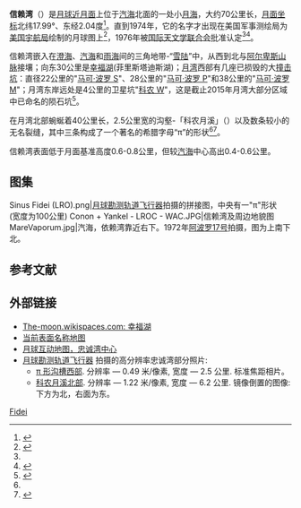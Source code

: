{{Infobox Lunar mare
|name=依赖湾
|image=[[Image:Sinus-fidei-clem1.jpg|240px]]
|caption=信赖湾，[[克莱门汀号|克莱门汀号]]拍摄
|latitude=18.0
|N_or_S=N
|longitude=2.0
|E_or_W=E
|diameter=70 公里
|eponym=依赖湾/信仰湾
}}
{{Location map
| {{Moon}}
| width      = 248
| float      = right
| border     = none
| caption    = 依赖湾所处[[月球正面|月球正面]]的位置
| alt        = 依赖湾的位置
| AlternativeMap =Moon_nearside_LRO_color_mosaic_(bright).png
| mark       = Flashspot.gif
| marksize   = 11
| lat_deg    = 27.2
| lat_dir    = N
| lon_deg    = 8.5
| lon_dir    = E
}}
'''信赖湾'''（{{lang-la|Sinus Fidei}}）是[[月球|月球]][[月球正面|近月面]]上位于[[汽海|汽海]]北面的一处小[[月海|月海]]，大约70公里长，[[月面坐标|月面坐标]]北纬17.99°、东经2.04度<ref name=gazetteer>{{cite web
 |url         = http://planetarynames.wr.usgs.gov/Feature/5563
 |title       = Sinus Fidei
 |work        = Gazetteer of Planetary Nomenclature
 |publisher   = International Astronomical Union (IAU) Working Group for Planetary System Nomenclature (WGPSN)
 |date        = 2010-18-10
 |accessdate  = 2015-06-11
 |archiveurl  = https://www.webcitation.org/68sQbpCs2?url=http://planetarynames.wr.usgs.gov/Feature/5563
 |archivedate = 2012-07-03
 |deadurl     = no
}}</ref>。直到1974年，它的名字才出现在美国军事测绘局为[[美国宇航局|美国宇航局]]绘制的月球图上<ref name=LTO_1974>{{cite book
 |section      = Sheet LTO-41C4: Yangel'
 |title        = NASA Lunar Topographic Orthophotomap (based on Apollo 15 and 17 photos). Scale 1:250,000
 |edition      = ed. 2
 |publisher    = Prepared and published by the Defence Mapping Agency Topographic Center, Washington, D.C.
 |date         = October 1974
 |url          = http://www.lpi.usra.edu/resources/mapcatalog/LTO
 |access-date  = 2016-02-27
 |archive-date = 2016-03-06
 |archive-url  = https://web.archive.org/web/20160306063828/http://www.lpi.usra.edu/resources/mapcatalog/LTO/
 |dead-url     = no
}}</ref>，1976年被[[国际天文学联合会|国际天文学联合会]]批准认定<ref name=gazetteer/><ref name=Transactions_16B_1977>{{cite book
 |title=Transactions of the IAU: volume XVIB (Proceedings of the 16th General Assembly of the IAU) 
 |author=E. Müller & A. Jappel 
 |publisher=D. Reidel Publishing Company 
 |year=1977 
 |isbn=90-277-0836-3 
 |url=http://the-moon.wikispaces.com/IAU+Transactions+XVIB 
 |pages=341 
 |deadurl=yes 
 |archiveurl=https://web.archive.org/web/20160830075927/http://the-moon.wikispaces.com/IAU%20Transactions%20XVIB 
 |archivedate=2016-08-30 
}}</ref>。

信赖湾嵌入在[[澄海_(月球)|澄海]]、[[汽海|汽海]]和[[雨海|雨海]]间的三角地带-“[[雪陆|雪陆]]”中，从西到北与[[阿尔卑斯山脉_(月球)|阿尔卑斯山脉]]接壤；向东30公里是[[幸福湖|幸福湖]](菲里斯塔迪斯湖)；[[月湾|月湾]]西部有几座已损毁的大[[撞击坑|撞击坑]]：直径22公里的"[[马可·波罗陨石坑|马可·波罗 S]]"、28公里的"[[马可·波罗陨石坑|马可·波罗 P]]"和38公里的"[[马可·波罗陨石坑|马可·波罗 M]]"；月湾东岸远处是4公里的卫星坑"[[科农陨石坑|科农 W]]"，这是截止2015年月湾大部分区域中已命名的陨石坑<ref name=IAU_map>{{cite web
 |url=http://planetarynames.wr.usgs.gov/images/Lunar/lac_41_wac.pdf 
 |title=LAC 41(1:1 Million-Scale Maps of the Moon) 
 |publisher=International Astronomical Union (IAU) Working Group for Planetary System Nomenclature (WGPSN) 
 |accessdate=2015-06-11 
 |archiveurl=https://web.archive.org/web/20141023155849/http://planetarynames.wr.usgs.gov/images/Lunar/lac_41_wac.pdf 
 |archivedate=2014-10-23 
 |deadurl=no 
}}</ref>。

在月湾北部蜿蜒着40公里长，2.5公里宽的沟壑-「科农月溪」（{{lang|la|Rima Conon}}）以及数条较小的无名裂缝，其中三条构成了一个著名的希腊字母“π”的形状<ref name=IAU_map/><ref name=TMW>{{cite web
 |url=http://the-moon.wikispaces.com/Sinus+Fidei 
 |title=Sinus Fidei 
 |publisher=The-Moon Wiki 
 |date=2012-09-23 
 |accessdate=2015-06-11 
 |archiveurl=https://archive.is/20130209174515/http://the-moon.wikispaces.com/Sinus+Fidei 
 |archivedate=2013-02-09 
 |deadurl=no 
}}</ref>。

信赖湾表面低于月面基准高度0.6-0.8公里，但较[[汽海|汽海]]中心高出0.4-0.6公里。

==图集==
<gallery mode="packed" heights=170px>
Sinus Fidei (LRO).png|[[月球勘测轨道飞行器|月球勘测轨道飞行器]]拍摄的拼接图，中央有一"π"形状<br/>(宽度为100公里)
Conon + Yankel - LROC - WAC.JPG|信赖湾及周边地貌图
MareVaporum.jpg|汽海，依赖湾靠近右下。1972年[[阿波罗17号|阿波罗17号]]拍摄，图为上南下北。
</gallery>

==参考文献==
{{reflist}}

==外部链接==
* [http://the-moon.wikispaces.com/Lacus+Felicitatis The-moon.wikispaces.com: 幸福湖] {{Wayback|url=http://the-moon.wikispaces.com/Lacus+Felicitatis |date=20180530155134 }}
* [http://planetarynames.wr.usgs.gov/images/Lunar/lac_41_wac.pdf 当前表面名称地图] {{Wayback|url=http://planetarynames.wr.usgs.gov/images/Lunar/lac_41_wac.pdf |date=20141023155849 }}
* [http://wms.lroc.asu.edu/lroc?projection=ORTHO&c_lon=2.0&c_lat=18.0&resolution=172.3362838654654&layers=WAC_NEARSIDE_NOSLEW 月球互动地图，忠诚湾中心] {{Wayback|url=http://wms.lroc.asu.edu/lroc?projection=ORTHO&c_lon=2.0&c_lat=18.0&resolution=172.3362838654654&layers=WAC_NEARSIDE_NOSLEW |date=20150613210532 }}
* [[月球勘测轨道飞行器|月球勘测轨道飞行器]] 拍摄的高分辨率忠诚湾部分照片:
** [http://wms.lroc.asu.edu/lroc/view_lroc/LRO-L-LROC-2-EDR-V1.0/M165835732RE π 形沟槽西部]. 分辨率 — 0.49 米/像素, 宽度 — 2.5 公里. 标准焦距相片。
** [http://wms.lroc.asu.edu/lroc/view_lroc/LRO-L-LROC-2-EDR-V1.0/M1144786488LE 科农月溪北部]. 分辨率 — 1.22 米/像素, 宽度 — 6.2 公里. 镜像倒置的图像: 下方为北，右面为东。


{{月海}}

[[Category:月海|Fidei]]